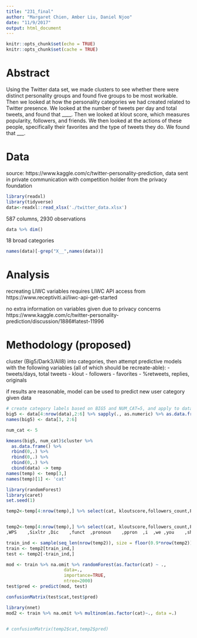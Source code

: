 ```yaml
---
title: "231_final"
author: "Margaret Chien, Amber Liu, Daniel Njoo"
date: "11/9/2017"
output: html_document
---
```


```r
knitr::opts_chunk$set(echo = TRUE)
knitr::opts_chunk$set(cache = TRUE)
```


# Abstract
Using the Twitter data set, we made clusters to see whether there were distinct personality groups and found five groups to be most workable. Then we looked at how the personality categories we had created related to Twitter presence. We looked at the number of tweets per day and total tweets, and found that ____. Then we looked at klout score, which measures popularity, followers, and friends. We then looked at the actions of these people, specifically their favorites and the type of tweets they do. We found that ___.

# Data
source: https://www.kaggle.com/c/twitter-personality-prediction, data sent in private communication with competition holder from the privacy foundation

```r
library(readxl)
library(tidyverse)
data<-readxl::read_xlsx('./twitter_data.xlsx')
```

587 columns, 2930 observations 
```r
data %>% dim()
```

18 broad categories
```r
names(data)[-grep("X__",names(data))]
```

# Analysis 

recreating LIWC variables requires LIWC API access from https://www.receptiviti.ai/liwc-api-get-started

no extra information on variables given due to privacy concerns https://www.kaggle.com/c/twitter-personality-prediction/discussion/1886#latest-11996

# Methodology (proposed)

cluster (Big5/Dark3/All8) into categories, then attempt predictive models with the following variables (all of which should be recreate-able):
- tweets/days, total tweets
- klout 
- followers
- favorites
- %retweets, replies, originals

if results are reasonable, model can be used to predict new user category given data

```r
# create category labels based on BIG5 and NUM_CAT=5, and apply to dataset: temp
big5 <- data[4:nrow(data),2:6] %>% sapply(., as.numeric) %>% as.data.frame()
names(big5) <- data[3, 2:6]

num_cat <- 5

kmeans(big5, num_cat)$cluster %>% 
  as.data.frame() %>% 
  rbind(0,.) %>%
  rbind(0,.) %>%
  rbind(0,.) %>% 
  cbind(data) -> temp
names(temp) <- temp[3,]
names(temp)[1] <- 'cat'
```

```r
library(randomForest)
library(caret)
set.seed(1)

temp2<-temp[4:nrow(temp),] %>% select(cat, kloutscore,followers_count,PercentOrigTweets, PercentRT,PercentReplies, AllTweetsAvg, posemo, negemo, WC)


temp2<-temp[4:nrow(temp),] %>% select(cat, kloutscore,followers_count,PercentOrigTweets, PercentRT,PercentReplies, AllTweetsAvg, posemo, negemo, WC
,WPS	,Sixltr	,Dic	,funct	,pronoun	,ppron	,i	,we	,you	,shehe	,they	,ipron	,article	,verb	,auxverb	,past	,present	,future	,adverb	,preps,	conj, negate,	quant,	number,	swear	,social	,family	,friend	,humans	,affect	,posemo	,negemo	,anx	,anger	,sad	,cogmech	,insight	,cause	,discrep	,tentat	,certain,	inhib,	incl,	excl,	percept,	see,	hear,	feel,	bio,	body,	health,	sexual,	ingest,	relativ,	motion,	space,	time,	work,	achieve,	leisure,	home,	money,	relig,	death,	assent,	nonfl,	filler,	Period,	Comma,	Colon,	SemiC,	QMark,	Exclam,	Dash,	Quote,	Apostro,	Parenth,	OtherP,	AllPct)

train_ind <- sample(seq_len(nrow(temp2)), size = floor(0.9*nrow(temp2)))
train <- temp2[train_ind,]
test <- temp2[-train_ind,]

mod <- train %>% na.omit %>% randomForest(as.factor(cat) ~ .,
                      data=., 
                      importance=TRUE, 
                      ntree=2000)
test$pred <- predict(mod, test)

confusionMatrix(test$cat,test$pred)

library(nnet)
mod2 <- train %>% na.omit %>% multinom(as.factor(cat)~., data =.)


# confusionMatrix(temp2$cat,temp2$pred)
```


